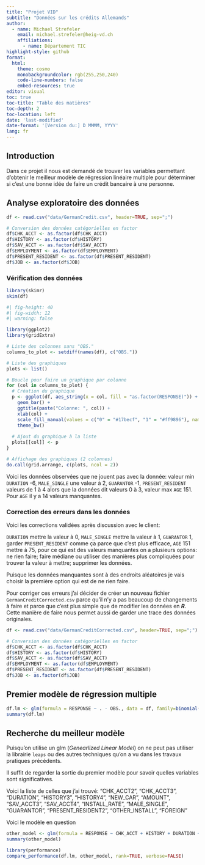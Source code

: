 ```yaml
---
title: "Projet VID"
subtitle: "Données sur les crédits Allemands"
author:
  - name: Michael Strefeler
    email: michael.strefeler@heig-vd.ch
    affiliations:
      - name: Département TIC
highlight-style: github
format:
  html:
    theme: cosmo
    monobackgroundcolor: rgb(255,250,240)
    code-line-numbers: false
    embed-resources: true
editor: visual
toc: true
toc-title: "Table des matières"
toc-depth: 2
toc-location: left
date: 'last-modified'
date-format: '[Version du:] D MMMM, YYYY'
lang: fr
---
```


## Introduction

Dans ce projet il nous est demandé de trouver les variables permettant d'obtenir le meilleur modèle de régression linéaire multiple pour déterminer si c'est une bonne idée de faire un crédit bancaire à une personne.


## Analyse exploratoire des données

```r
df <- read.csv("data/GermanCredit.csv", header=TRUE, sep=";")

# Conversion des données catégorielles en factor
df$CHK_ACCT <- as.factor(df$CHK_ACCT)
df$HISTORY <- as.factor(df$HISTORY)
df$SAV_ACCT <- as.factor(df$SAV_ACCT)
df$EMPLOYMENT <- as.factor(df$EMPLOYMENT)
df$PRESENT_RESIDENT <- as.factor(df$PRESENT_RESIDENT)
df$JOB <- as.factor(df$JOB)
```

### Vérification des données

```r
library(skimr)
skim(df)
```

```r
#| fig-height: 40
#| fig-width: 12
#| warning: false

library(ggplot2)
library(gridExtra)

# Liste des colonnes sans "OBS."
columns_to_plot <- setdiff(names(df), c("OBS."))

# Liste des graphiques
plots <- list()

# Boucle pour faire un graphique par colonne
for (col in columns_to_plot) {
  # Création du graphique
  p <- ggplot(df, aes_string(x = col, fill = "as.factor(RESPONSE)")) +
    geom_bar() +
    ggtitle(paste("Colonne: ", col)) +
    xlab(col) +
    scale_fill_manual(values = c("0" = "#17becf", "1" = "#ff9896"), name = "RESPONSE") +
    theme_bw()
  
  # Ajout du graphique à la liste
  plots[[col]] <- p
}

# Affichage des graphiques (2 colonnes)
do.call(grid.arrange, c(plots, ncol = 2))
```

Voici les données observées que ne jouent pas avec la donnée: valeur min `DURATION` -6, `MALE_SINGLE` une valeur à 2, `GUARANTOR` -1, `PRESENT_RESIDENT` valeurs de 1 à 4 alors que la données dit valeurs 0 à 3, valeur max `AGE` 151. Pour `AGE` il y a 14 valeurs manquantes.

### Correction des erreurs dans les données

Voici les corrections validées après discussion avec le client:

`DURATION` mettre la valeur à 0, `MALE_SINGLE` mettre la valeur à 1, `GUARANTOR` 1, garder `PRESENT_RESIDENT` comme ça parce que c'est plus efficace, `AGE` 151 mettre à 75, pour ce qui est des valeurs manquantes on a plusieurs options: ne rien faire; faire médiane ou utiliser des manières plus compliquées pour trouver la valeur à mettre; supprimer les données.

Puisque les données manquantes sont à des endroits aléatoires je vais choisir la première option qui est de ne rien faire.

Pour corriger ces erreurs j'ai décider de créer un nouveau fichier `GermanCreditCorrected.csv` parce qu'il n'y a pas beaucoup de changements à faire et parce que c'est plus simple que de modifier les données en ***R***. Cette manière de faire nous permet aussi de garder une trace des données originales.

```r
df <- read.csv("data/GermanCreditCorrected.csv", header=TRUE, sep=";")

# Conversion des données catégorielles en factor
df$CHK_ACCT <- as.factor(df$CHK_ACCT)
df$HISTORY <- as.factor(df$HISTORY)
df$SAV_ACCT <- as.factor(df$SAV_ACCT)
df$EMPLOYMENT <- as.factor(df$EMPLOYMENT)
df$PRESENT_RESIDENT <- as.factor(df$PRESENT_RESIDENT)
df$JOB <- as.factor(df$JOB)
```


## Premier modèle de régression multiple

```r
df.lm <- glm(formula = RESPONSE ~ . - OBS., data = df, family=binomial())
summary(df.lm)
```

## Recherche du meilleur modèle

Puisqu'on utilise un glm (*Genearlized Linear Model*) on ne peut pas utiliser la librairie `leaps` ou des autres techniques qu'on a vu dans les travaux pratiques précédents.

Il suffit de regarder la sortie du premier modèle pour savoir quelles variables sont significatives.

Voici la liste de celles que j'ai trouvé:
"CHK_ACCT2", "CHK_ACCT3", "DURATION", "HISTORY3", "HISTORY4", 
"NEW_CAR", "AMOUNT", "SAV_ACCT3", "SAV_ACCT4", "INSTALL_RATE",                     "MALE_SINGLE", "GUARANTOR", "PRESENT_RESIDENT2", "OTHER_INSTALL", "FOREIGN"

Voici le modèle en question

```r
other_model <- glm(formula = RESPONSE ~ CHK_ACCT + HISTORY + DURATION + NEW_CAR + AMOUNT + SAV_ACCT + INSTALL_RATE + MALE_SINGLE + GUARANTOR + PRESENT_RESIDENT + OTHER_INSTALL + FOREIGN, data = df, family=binomial())
summary(other_model)
```

```r
library(performance)
compare_performance(df.lm, other_model, rank=TRUE, verbose=FALSE)
```

